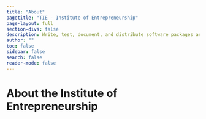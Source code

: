 ```yaml
---
title: "About"
pagetitle: "TIE - Institute of Entrepreneurship"
page-layout: full
section-divs: false
description: Write, test, document, and distribute software packages and technical articles — all in one place, your notebook.
author: ""
toc: false
sidebar: false
search: false
reader-mode: false
---
```


# About the Institute of Entrepreneurship